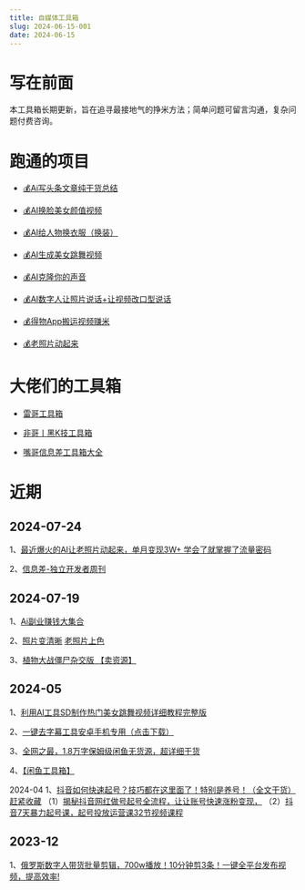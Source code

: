 ```yaml
---
title: 自媒体工具箱
slug: 2024-06-15-001
date: 2024-06-15
---
```



# 写在前面

本工具箱长期更新，旨在追寻最接地气的挣米方法；简单问题可留言沟通，复杂问题付费咨询。

# 跑通的项目

- [💰Ai写头条文章纯干货总结](https://nod3hje6q7.feishu.cn/docx/QronddRw9o1TowxlxJScQvJrnic?from=from_copylink)

- [💰AI换脸美女颜值视频](https://nod3hje6q7.feishu.cn/docx/IVvbdKRhtoYSOLxw0wrcAsienNr?from=from_copylink)

- [💰AI给人物换衣服（换装）](https://nod3hje6q7.feishu.cn/docx/PJ51dz5p5oY0b0xQnHYc1bvenVd?from=from_copylink)

- [💰AI生成美女跳舞视频](https://nod3hje6q7.feishu.cn/docx/KLoedFWwCoIQo8xTL78cVwzlnIc?from=from_copylink)

- [💰AI克隆你的声音](https://nod3hje6q7.feishu.cn/docx/TwjWdcRLuodSYexWZaActTh9nmg?from=from_copylink)

- [💰AI数字人让照片说话+让视频改口型说话](https://nod3hje6q7.feishu.cn/docx/Xosod5vYqoXl59x3hwicHw4tn2g?from=from_copylink)

- [💰得物App搬运视频赚米](https://nod3hje6q7.feishu.cn/docx/AW6cdt1fioVjs6xgTZ1c8IGqnvh?from=from_copylink)

- [💰老照片动起来](https://nod3hje6q7.feishu.cn/docx/Ldhgd4OAho2IvexNjHUcBG7Mnf0?from=from_copylink)

# 大佬们的工具箱

- [雷哥工具箱](https://xtx0o8yn7x.feishu.cn/docx/Dq4cd66qxoNsyaxKrWlc4l50nEm?from=from_copylink)

- [非哥丨黑K技工具箱](https://vvtld748t6.feishu.cn/docx/doxcn7UTG5nXonGV8RBXgmmWl4g?from=from_copylink)

- [嘴哥信息差工具箱大全](https://kw90g4gr61e.feishu.cn/docx/IJtadlc2ooGOrVx0uKvcVR29nCc?from=from_copylink)


# 近期

## 2024-07-24 

1、[最近爆火的AI让老照片动起来，单月变现3W+ 学会了就掌握了流量密码](https://mp.weixin.qq.com/s/hLy_dYuv3fqEI8ZQzetT_Q)

2、[信息差-独立开发者周刊](https://gapis.money/)

## 2024-07-19 

1、[Ai副业赚钱大集合](https://github.com/bleedline/aimoneyhunter)

2、[照片变清晰](https://image.baidu.com/) [老照片上色](https://www.modelscope.cn/studios/iic/old_photo_restoration)

3、[植物大战僵尸杂交版 【卖资源】](https://nod3hje6q7.feishu.cn/docx/Q6DOdIsdAovYHvx38abcC4sQnXb?from=from_copylink)

## 2024-05

1、[利用AI工具SD制作热门美女跳舞视频详细教程完整版](https://pan.quark.cn/s/f43a408c93f0)

2、[一键去字幕工具安卓手机专用（点击下载）](https://pan.quark.cn/s/61798b4129b0)

3、[全网之最，1.8万字保姆级闲鱼无货源，超详细干货](https://mp.weixin.qq.com/s/AhavRvh_8a9AWLj97dNBxg)

4、[【闲鱼工具箱】](https://c9skfr0jmj.feishu.cn/drive/folder/fldcnuEO9GCrNdwjl55tP9eS03c)

2024-04
1、[抖音如何快速起号？技巧都在这里面了！特别是养号！（全文干货）赶紧收藏](https://mp.weixin.qq.com/s/kRaU7anwI_MYgz8lC2E7vQ)
（1）[揭秘抖音网红做号起号全流程，让让账号快速涨粉变现，](https://www.bilibili.com/video/BV1db411Q7zK/?spm_id_from=333.337.search-card.all.click&vd_source=102779c9d18746204930fe574c2e5e57)
（2）[抖音7天暴力起号课，起号投放运营课32节视频课程](https://www.bilibili.com/video/BV1Z24y1A7e2/?spm_id_from=333.337.search-card.all.click&vd_source=102779c9d18746204930fe574c2e5e57)

## 2023-12

1、[俄罗斯数字人带货批量剪辑，700w播放！10分钟剪3条！一键全平台发布视频，提高效率!](https://vow6kdbiak.feishu.cn/docx/OuJOd32a1oMjnexjWa0cmKjynfd?from=from_copylink)






